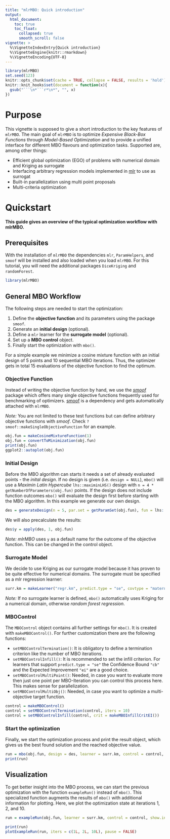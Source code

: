 ```yaml
---
title: "mlrMBO: Quick introduction"
output:
  html_document:
    toc: true
    toc_float:
      collapsed: true
      smooth_scroll: false
vignette: >
  %\VignetteIndexEntry{Quick introduction}
  %\VignetteEngine{knitr::rmarkdown}
  %\VignetteEncoding{UTF-8}
---
```


```r
library(mlrMBO)
set.seed(123)
knitr::opts_chunk$set(cache = TRUE, collapse = FALSE, results = 'hold')
knitr::knit_hooks$set(document = function(x){
  gsub("```\n*```r*\n*", "", x)
})
```


# Purpose

This vignette is supposed to give a short introduction to the key features of `mlrMBO`.
The main goal of `mlrMBO` is to optimize *Expensive Black-Box Functions* through *Model-Based Optimization* and to provide a unified interface for different MBO flavours and optimization tasks.
Supported are, among other things:

- Efficient global optimization (EGO) of problems with numerical domain and Kriging as surrogate
- Interfacing arbitrary regression models implemented in [mlr](https://github.com/mlr-org/mlr/) to use as surrogat
- Built-in parallelization using multi point proposals
- Multi-criteria optimization

# Quickstart

**This guide gives an overview of the typical optimization workflow with mlrMBO.**

## Prerequisites

With the installation of `mlrMBO` the dependencies `mlr`, `ParamHelpers`, and `smoof` will be installed and also loaded when you load `mlrMBO`.
For this tutorial, you will need the additional packages `DiceKriging` and `randomForest`.

```r
library(mlrMBO)
```

## General MBO Workflow

The following steps are needed to start the optimization:

1. Define the **objective function** and its parameters using the package `smoof`.
2. Generate an **initial design** (optional).
3. Define a `mlr` learner for the **surrogate model** (optional).
4. Set up a **MBO control** object.
5. Finally start the optimization with `mbo()`.

For a simple example we minimize a cosine mixture function with an initial design of 5 points and 10 sequential MBO iterations.
Thus, the optimizer gets in total 15 evaluations of the objective function to find the optimum.


### Objective Function

Instead of writing the objective function by hand, we use the [*smoof*](https://cran.r-project.org/package=smoof) package which offers many single objective functions frequently used for benchmarking of optimizers.
[smoof](https://cran.r-project.org/package=smoof) is a dependency and gets automatically attached with `mlrMBO`.

_Note:_ You are not limited to these test functions but can define arbitrary objective functions with *smoof*.
Check `?smoof::makeSingleObjectiveFunction` for an example.

```r
obj.fun = makeCosineMixtureFunction(1)
obj.fun = convertToMinimization(obj.fun)
print(obj.fun)
ggplot2::autoplot(obj.fun)
```

### Initial Design

Before the MBO algorithm can starts it needs a set of already evaluated points - the *inital design*.
If no design is given (i.e. `design = NULL`), `mbo()` will use a *Maximin Latin Hypercube* `lhs::maximinLHS()` design with `n = 4 * getNumberOfParameters(obj.fun)` points.
If the design does not include function outcomes `mbo()` will evaluate the design first before starting with the MBO algorithm.
In this example we generate our own design.

```r
des = generateDesign(n = 5, par.set = getParamSet(obj.fun), fun = lhs::randomLHS)
```

We will also precalculate the results:

```r
des$y = apply(des, 1, obj.fun)
```

_Note:_ *mlrMBO* uses `y` as a default name for the outcome of the objective function.
This can be changed in the control object.

### Surrogate Model

We decide to use Kriging as our surrogate model because it has proven to be quite effective for numerical domains.
The surrogate must be specified as a mlr regression learner:

```r
surr.km = makeLearner("regr.km", predict.type = "se", covtype = "matern3_2", control = list(trace = FALSE))
```

_Note:_ If no surrogate learner is defined, `mbo()` automatically uses Kriging for a numerical domain, otherwise *random forest regression*.

### MBOControl

The `MBOControl` object contains all further settings for `mbo()`.
It is created with `makeMBOControl()`. For further customization there are the following functions:

* `setMBOControlTermination()`: It is obligatory to define a termination criterion like the number of MBO iterations.
* `setMBOControlInfill()`: It is recommended to set the infill criterion. For learners that support `predict.type = "se"` the Confidence Bound `"cb"` and the Expected Improvement `"ei"` are a good choice.
* `setMBOControlMultiPoint()`: Needed, in case you want to evaluate more then just one point per MBO-Iteration you can control this process here. This makes sense for parallelization.
* `setMBOControlMultiObj()`: Needed, in case you want to optimize a multi-objective target function.


```r
control = makeMBOControl()
control = setMBOControlTermination(control, iters = 10)
control = setMBOControlInfill(control, crit = makeMBOInfillCritEI())
```

### Start the optimization
Finally, we start the optimization process and print the result object, which gives us the best found solution and the reached objective value.

```r
run = mbo(obj.fun, design = des, learner = surr.km, control = control, show.info = TRUE)
print(run)
```

## Visualization

To get better insight into the MBO process, we can start the previous optimization with the function `exampleRun()` instead of `mbo()`.
This specialized function augments the results of `mbo()` with additional information for plotting.
Here, we plot the optimization state at iterations 1, 2, and 10.

```r
run = exampleRun(obj.fun, learner = surr.km, control = control, show.info = FALSE)
```

```r
print(run)
plotExampleRun(run, iters = c(1L, 2L, 10L), pause = FALSE)
```
